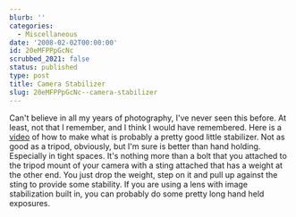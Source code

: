 ```yaml
---
blurb: ''
categories:
  - Miscellaneous
date: '2008-02-02T00:00:00'
id: 20eMFPPpGcNc
scrubbed_2021: false
status: published
type: post
title: Camera Stabilizer
slug: 20eMFPPpGcNc--camera-stabilizer
---
```


Can't believe in all my years of photography, I've never seen this
before. At least, not that I remember, and I think I would have
remembered. Here is a
[video](http://www.metacafe.com/watch/1041948/1_image_stabilizer_for_any_camera_lose_the_tripod/)
of how to make what is probably a pretty good little stabilizer.
Not as good as a tripod, obviously, but I'm sure is better than
hand holding. Especially in tight spaces. It's nothing more than a
bolt that you attached to the tripod mount of your camera with a
sting attached that has a weight at the other end. You just drop
the weight, step on it and pull up against the sting to provide
some stability. If you are using a lens with image stabilization
built in, you can probably do some pretty long hand held exposures.

